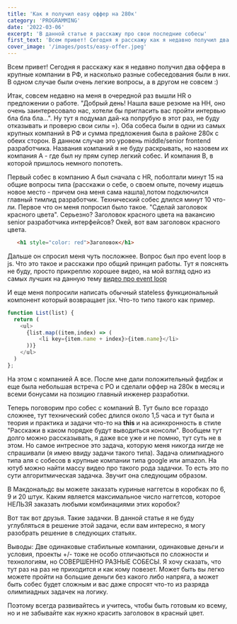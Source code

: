 ```yaml
---
title: 'Как я получил easy оффер на 280к'
category: 'PROGRAMMING'
date: '2022-03-06'
excerpt: 'В данной статье я расскажу про свои последние собесы'
first_text: 'Всем привет! Сегодня я расскажу как я недавно получил два оффера в крупные компании в РФ, и насколько разные собеседования были в них. В одном случае были очень легкие вопросы, а в другом не совсем :)'
cover_image: '/images/posts/easy-offer.jpeg'
---
```


Всем привет! Сегодня я расскажу как я недавно получил два оффера в крупные компании в РФ, и насколько
разные собеседования были в них. В одном случае были очень легкие вопросы, а в другом не совсем :)

Итак, совсем недавно на меня в очередной раз вышли HR о предложении о работе. "Добрый день! Нашла ваше резюме на HH,
оно очень заинтересовало нас, хотели бы пригласить вас пройти интервью бла бла бла...". Ну тут я подумал
дай-ка попрубую в этот раз, не буду отказывать и проверю свои силы =). Оба собеса были в одни из самых
крупных компаний в РФ и сумма предложения была в районе 280к с обеих сторон. В данном случае это уровень middle/senior
frontend разработчика. Названия компаний я не буду раскрывать, но назовем их компания А - где был ну прям супер
легкий собес. И компания B, в которой пришлось немного попотеть.

Первый собес в компанию A был сначала с HR, поболтали минут 15 на общие вопросы типа (расскажи о себе, о своем опыте,
почему ищешь новое место - причем она меня сама нашла),потом подключился главный тимлид разработчик. Технический
собес длился минут 10 что-ли. Первое что он меня попросил было такое. "Сделай заголовок красного цвета". Серьезно?
Заголовок красного цвета на вакансию senior разработчика интерфейсов? Окей, вот вам заголовок красного цвета.

 ```html
    <h1 style="color: red">Заголовок</h1>
```

Дальше он спросил меня чуть посложнее. Вопрос был про event loop в js. Что это такое и расскажи про общий принцип работы.
Тут я пояснять не буду, просто прикреплю хорошее видео, на мой взгляд одно из самых лучших на данную тему [видео про event loop](https://youtu.be/8aGhZQkoFbQ)

И еще меня попроcили написать обычный stateless функциональный компонент который возвращает jsx. Что-то типо такого как пример.

```javascript
function List(list) {
  return (
    <ul>
      {list.map((item,index) => (
          <li key={item.name + index}>{item.name}</li>
      ))}
    </ul>
  )
};
```

На этом с компанией A все. После мне дали положительный фидбэк и еще была небольшая встреча с PO и сделали оффер на 280к
в месяц и всеми бонусами на позицию главный инженер разработки.

Теперь поговорим про собес с компаний B. Тут было все гораздо сложнее, тут технический собес длился около 1,5 часа и тут
была и теория и практика и задачи что-то на **this** и на асинхронность в стиле "Расскажи в каком порядке будут выводиться консоли".
Вообщем тут долго можно рассказывать, я даже все уже и не помню, тут суть не в этом.
Но самое интресное это задача, которую меня никогда нигде не спрашивали (я имею ввиду задачи такого типа). Задача олимпиадного типа аля
с собесов в крупные компании типа google или amazon. На ютуб можно найти массу видео про такого рода задачки.
То есть это по сути алгоритмическая задачка. Звучит она следующим образом.

В Макдональдс вы можете заказать куриные наггетсы в коробках по 6, 9 и 20 штук. Каким является максимальное число наггетсов,
которое НЕЛЬЗЯ заказать любыми комбинациями этих коробок?

Вот так вот друзья. Такие задачки. В данной статье я не буду углубляться в решение этой задачи, если вам интересно, я могу разобрать решение в
следующих статьях.

Выводы: Две одинаковые стабильные компании, одинаковые деньги и условия, проекты +/- тоже не особо отличаються по сложности и технологиям,
но СОВЕРШЕННО РАЗНЫЕ СОБЕСЫ. Я хочу сказать, что тут раз на раз не приходится и как кому повезет. Может быть вы легко можете пройти
на большие деньги без какого либо напряга, а может быть собес будет сложным и вас даже спросят что-то из разряда олимпиадных задачек на логику.

Поэтому всегда развивайтесь и учитесь, чтобы быть готовым ко всему, но и не забывайте как нужно красить заголовок в красный цвет.
